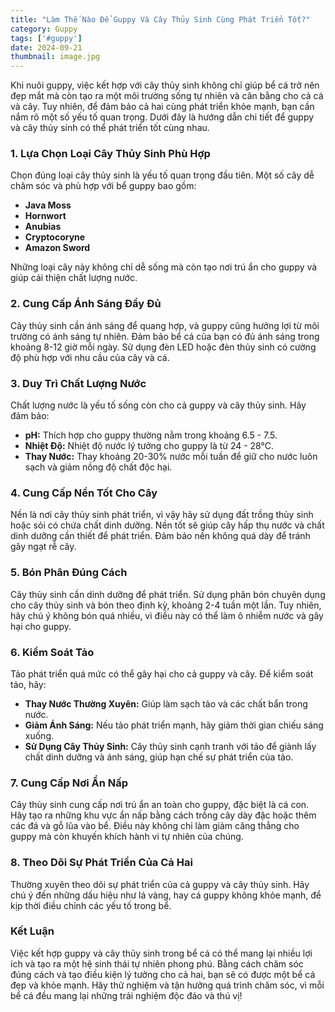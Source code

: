 ```yaml
---
title: "Làm Thế Nào Để Guppy Và Cây Thủy Sinh Cùng Phát Triển Tốt?"
category: Guppy
tags: ['#guppy']
date: 2024-09-21
thumbnail: image.jpg
---
```


Khi nuôi guppy, việc kết hợp với cây thủy sinh không chỉ giúp bể cá trở nên đẹp mắt mà còn tạo ra một môi trường sống tự nhiên và cân bằng cho cả cá và cây. Tuy nhiên, để đảm bảo cả hai cùng phát triển khỏe mạnh, bạn cần nắm rõ một số yếu tố quan trọng. Dưới đây là hướng dẫn chi tiết để guppy và cây thủy sinh có thể phát triển tốt cùng nhau.

### 1. **Lựa Chọn Loại Cây Thủy Sinh Phù Hợp**

Chọn đúng loại cây thủy sinh là yếu tố quan trọng đầu tiên. Một số cây dễ chăm sóc và phù hợp với bể guppy bao gồm:
- **Java Moss**
- **Hornwort**
- **Anubias**
- **Cryptocoryne**
- **Amazon Sword**

Những loại cây này không chỉ dễ sống mà còn tạo nơi trú ẩn cho guppy và giúp cải thiện chất lượng nước.

### 2. **Cung Cấp Ánh Sáng Đầy Đủ**

Cây thủy sinh cần ánh sáng để quang hợp, và guppy cũng hưởng lợi từ môi trường có ánh sáng tự nhiên. Đảm bảo bể cá của bạn có đủ ánh sáng trong khoảng 8-12 giờ mỗi ngày. Sử dụng đèn LED hoặc đèn thủy sinh có cường độ phù hợp với nhu cầu của cây và cá. 

### 3. **Duy Trì Chất Lượng Nước**

Chất lượng nước là yếu tố sống còn cho cả guppy và cây thủy sinh. Hãy đảm bảo:
- **pH:** Thích hợp cho guppy thường nằm trong khoảng 6.5 - 7.5.
- **Nhiệt Độ:** Nhiệt độ nước lý tưởng cho guppy là từ 24 - 28°C.
- **Thay Nước:** Thay khoảng 20-30% nước mỗi tuần để giữ cho nước luôn sạch và giảm nồng độ chất độc hại.

### 4. **Cung Cấp Nền Tốt Cho Cây**

Nền là nơi cây thủy sinh phát triển, vì vậy hãy sử dụng đất trồng thủy sinh hoặc sỏi có chứa chất dinh dưỡng. Nền tốt sẽ giúp cây hấp thụ nước và chất dinh dưỡng cần thiết để phát triển. Đảm bảo nền không quá dày để tránh gây ngạt rễ cây.

### 5. **Bón Phân Đúng Cách**

Cây thủy sinh cần dinh dưỡng để phát triển. Sử dụng phân bón chuyên dụng cho cây thủy sinh và bón theo định kỳ, khoảng 2-4 tuần một lần. Tuy nhiên, hãy chú ý không bón quá nhiều, vì điều này có thể làm ô nhiễm nước và gây hại cho guppy.

### 6. **Kiểm Soát Tảo**

Tảo phát triển quá mức có thể gây hại cho cả guppy và cây. Để kiểm soát tảo, hãy:
- **Thay Nước Thường Xuyên:** Giúp làm sạch tảo và các chất bẩn trong nước.
- **Giảm Ánh Sáng:** Nếu tảo phát triển mạnh, hãy giảm thời gian chiếu sáng xuống.
- **Sử Dụng Cây Thủy Sinh:** Cây thủy sinh cạnh tranh với tảo để giành lấy chất dinh dưỡng và ánh sáng, giúp hạn chế sự phát triển của tảo.

### 7. **Cung Cấp Nơi Ẩn Nấp**

Cây thủy sinh cung cấp nơi trú ẩn an toàn cho guppy, đặc biệt là cá con. Hãy tạo ra những khu vực ẩn nấp bằng cách trồng cây dày đặc hoặc thêm các đá và gỗ lũa vào bể. Điều này không chỉ làm giảm căng thẳng cho guppy mà còn khuyến khích hành vi tự nhiên của chúng.

### 8. **Theo Dõi Sự Phát Triển Của Cả Hai**

Thường xuyên theo dõi sự phát triển của cả guppy và cây thủy sinh. Hãy chú ý đến những dấu hiệu như lá vàng, hay cá guppy không khỏe mạnh, để kịp thời điều chỉnh các yếu tố trong bể. 

### Kết Luận

Việc kết hợp guppy và cây thủy sinh trong bể cá có thể mang lại nhiều lợi ích và tạo ra một hệ sinh thái tự nhiên phong phú. Bằng cách chăm sóc đúng cách và tạo điều kiện lý tưởng cho cả hai, bạn sẽ có được một bể cá đẹp và khỏe mạnh. Hãy thử nghiệm và tận hưởng quá trình chăm sóc, vì mỗi bể cá đều mang lại những trải nghiệm độc đáo và thú vị!